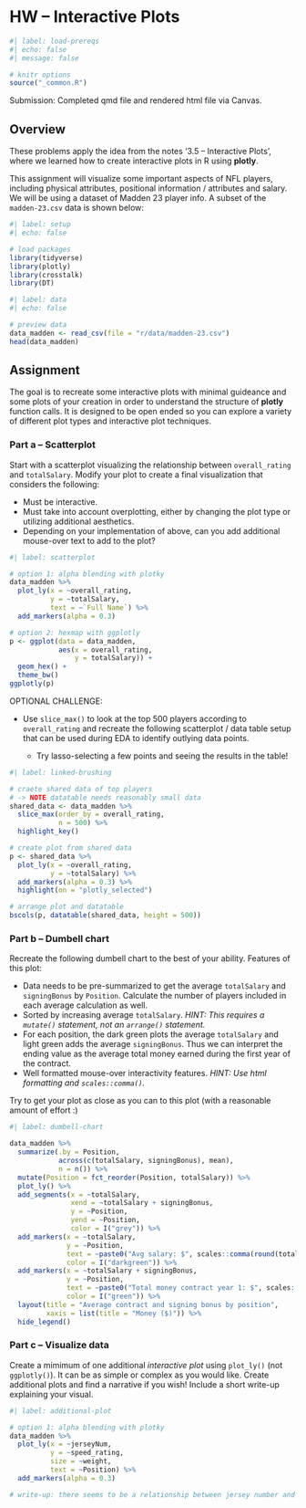 # HW -- Interactive Plots

```r
#| label: load-prereqs
#| echo: false
#| message: false

# knitr options
source("_common.R")

```

Submission: Completed qmd file and rendered html file via Canvas.

## Overview

These problems apply the idea from the notes '3.5 -- Interactive Plots', where we learned how to create interactive plots in R using **plotly**.

This assignment will visualize some important aspects of NFL players, including physical attributes, positional information / attributes and salary. We will be using a dataset of Madden 23 player info. A subset of the `madden-23.csv` data is shown below:

```r
#| label: setup
#| echo: false

# load packages
library(tidyverse)
library(plotly)
library(crosstalk)
library(DT)

```

```r
#| label: data
#| echo: false

# preview data
data_madden <- read_csv(file = "r/data/madden-23.csv")
head(data_madden)

```

## Assignment

The goal is to recreate some interactive plots with minimal guideance and some plots of your creation in order to understand the structure of **plotly** function calls. It is designed to be open ended so you can explore a variety of different plot types and interactive plot techniques.

### Part a -- Scatterplot

Start with a scatterplot visualizing the relationship between `overall_rating` and `totalSalary`. Modify your plot to create a final visualization that considers the following:

- Must be interactive.
- Must take into account overplotting, either by changing the plot type or utilizing additional aesthetics.
- Depending on your implementation of above, can you add additional mouse-over text to add to the plot?

```r
#| label: scatterplot

# option 1: alpha blending with plotky
data_madden %>% 
  plot_ly(x = ~overall_rating,
          y = ~totalSalary,
          text = ~`Full Name`) %>% 
  add_markers(alpha = 0.3)

# option 2: hexmap with ggplotly
p <- ggplot(data = data_madden,
            aes(x = overall_rating,
                y = totalSalary)) + 
  geom_hex() + 
  theme_bw()
ggplotly(p)

```

OPTIONAL CHALLENGE:

- Use `slice_max()` to look at the top 500 players according to `overall_rating` and recreate the following scatterplot / data table setup that can be used during EDA to identify outlying data points.

    - Try lasso-selecting a few points and seeing the results in the table!

```r
#| label: linked-brushing

# craete shared data of top players
# -> NOTE datatable needs reasonably small data
shared_data <- data_madden %>% 
  slice_max(order_by = overall_rating,
            n = 500) %>% 
  highlight_key()

# create plot from shared data
p <- shared_data %>% 
  plot_ly(x = ~overall_rating,
          y = ~totalSalary) %>% 
  add_markers(alpha = 0.3) %>%
  highlight(on = "plotly_selected")

# arrange plot and datatable
bscols(p, datatable(shared_data, height = 500))

```

### Part b -- Dumbell chart

Recreate the following dumbell chart to the best of your ability. Features of this plot:

- Data needs to be pre-summarized to get the average `totalSalary` and `signingBonus` by `Position`. Calculate the number of players included in each average calculation as well.
- Sorted by increasing average `totalSalary`. *HINT: This requires a `mutate()` statement, not an `arrange()` statement.*
- For each position, the dark green plots the average `totalSalary` and light green adds the average `signingBonus`. Thus we can interpret the ending value as the average total money earned during the first year of the contract.
- Well formatted mouse-over interactivity features. *HINT: Use html formatting and `scales::comma()`.*

Try to get your plot as close as you can to this plot (with a reasonable amount of effort :)

```r
#| label: dumbell-chart

data_madden %>% 
  summarize(.by = Position,
            across(c(totalSalary, signingBonus), mean),
            n = n()) %>% 
  mutate(Position = fct_reorder(Position, totalSalary)) %>% 
  plot_ly() %>% 
  add_segments(x = ~totalSalary,
               xend = ~totalSalary + signingBonus,
               y = ~Position,
               yend = ~Position,
               color = I("grey")) %>% 
  add_markers(x = ~totalSalary,
              y = ~Position,
              text = ~paste0("Avg salary: $", scales::comma(round(totalSalary, 0)), "<br>Avg signing bonus: $", scales::comma(round(signingBonus, 0)), "<br>Sample size: ", n, " players"),
              color = I("darkgreen")) %>%
  add_markers(x = ~totalSalary + signingBonus,
              y = ~Position,
              text = ~paste0("Total money contract year 1: $", scales::comma(round(totalSalary + signingBonus, 0))),
              color = I("green")) %>% 
  layout(title = "Average contract and signing bonus by position",
         xaxis = list(title = "Money ($)")) %>% 
  hide_legend()

```

### Part c -- Visualize data

Create a mimimum of one additional *interactive plot* using `plot_ly()` (not `ggplotly()`). It can be as simple or complex as you would like. Create additional plots and find a narrative if you wish! Include a short write-up explaining your visual.

```r
#| label: additional-plot

# option 1: alpha blending with plotky
data_madden %>% 
  plot_ly(x = ~jerseyNum,
          y = ~speed_rating,
          size = ~weight,
          text = ~Position) %>% 
  add_markers(alpha = 0.3)

# write-up: there seems to be a relationship between jersey number and the physical attributes of a player and their position, plotted in this case is speed and weight

```